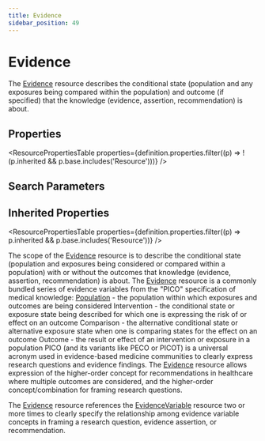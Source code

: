 ```yaml
---
title: Evidence
sidebar_position: 49
---
```


# Evidence

The <a href="/docs/api/fhir/resources/evidence">Evidence</a> resource describes the conditional state (population and any exposures being compared within the population) and outcome (if specified) that the knowledge (evidence, assertion, recommendation) is about.

<Tabs queryString="intro-section">
<TabItem value="schema" label="Schema" default>


## Properties


<ResourcePropertiesTable properties={definition.properties.filter((p) => !(p.inherited && p.base.includes('Resource')))} />

## Search Parameters

<SearchParamsTable searchParams={definition.searchParameters} />

## Inherited Properties

<ResourcePropertiesTable properties={definition.properties.filter((p) => p.inherited && p.base.includes('Resource'))} />

</TabItem>
  <TabItem value="usage" label="Usage">
    <div> <a name="bnc"></a>   <p>The scope of the <a href="/docs/api/fhir/resources/evidence">Evidence</a> resource is to describe the conditional state (population and exposures being considered or compared within a population) with or without the outcomes that knowledge (evidence, assertion, recommendation) is about.  The <a href="/docs/api/fhir/resources/evidence">Evidence</a> resource is a commonly bundled series of evidence variables from the "PICO" specification of medical knowledge:  <a href="/docs/api/fhir/datatypes/population">Population</a> - the population within which exposures and outcomes are being considered  Intervention - the conditional state or exposure state being described for which one is expressing the risk of or effect on an outcome  Comparison - the alternative conditional state or alternative exposure state when one is comparing states for the effect on an outcome  Outcome - the result or effect of an intervention or exposure in a population  PICO (and its variants like PECO or PICOT) is a universal acronym used in evidence-based medicine communities to clearly express research questions and evidence findings.  The <a href="/docs/api/fhir/resources/evidence">Evidence</a> resource allows expression of the higher-order concept for recommendations in healthcare where multiple outcomes are considered, and the higher-order concept/combination for framing research questions.</p>  </div>
    </TabItem>
  <TabItem value="relationships" label="Relationships">
    <div>  <p>The <a href="/docs/api/fhir/resources/evidence">Evidence</a> resource references the <a href="/docs/api/fhir/resources/evidencevariable">EvidenceVariable</a> resource two or more times to clearly specify the relationship among evidence variable concepts in framing a research question, evidence assertion, or recommendation.</p> </div>
    </TabItem>
  
  

</Tabs>
